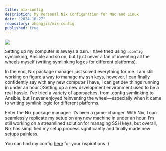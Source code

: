```yaml
---
title: nix-config
description: My Personal Nix Configuration for Mac and Linux
date: "2024-10-27"
repository: zhongjis/nix-config
published: true
---
```


![](https://repository-images.githubusercontent.com/3386088/c9347c80-7b49-11e9-972e-03413da7be7a)

Setting up my computer is always a pain. I have tried using `.config` symlinking, Ansible and so on, but I just never a fan of inventing all the wheels myself (writing symlinking logics for different platforms).

In the end, Nix package manager just solved everything for me. I am still working 
on figure a way to manage my ssh keys, however, I can finally confidently say with
any new computer I have, I can get dev things running in under an hour :)Setting up a new development environment used to be a real hassle. I’ve tried a variety of approaches, from .config symlinking to Ansible, but I never enjoyed reinventing the wheel—especially when it came to writing symlink logic for different platforms.

Enter the Nix package manager: it’s been a game-changer. With Nix, I can seamlessly replicate my setup on any new machine in under an hour. I’m still working on a streamlined solution for managing SSH keys, but overall, Nix has simplified my setup process significantly and finally made new setups painless.

You can find my config [here](https://github.com/zhongjis/nix-config) for your inspirations :)

